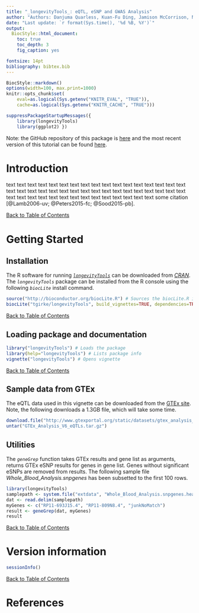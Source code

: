 ```yaml
---
title: "_longevityTools_: eQTL, eSNP and GWAS Analysis" 
author: "Authors: Danjuma Quarless, Kuan-Fu Ding, Jamison McCorrison, Nik Schork, Dan Evans"
date: "Last update: `r format(Sys.time(), '%d %B, %Y')`" 
output:
  BiocStyle::html_document:
    toc: true
    toc_depth: 3
    fig_caption: yes

fontsize: 14pt
bibliography: bibtex.bib
---
```

<!--
%% \VignetteEngine{knitr::rmarkdown}
%\VignetteIndexEntry{Overview Vignette}
%% \VignetteDepends{methods}
%% \VignetteKeywords{compute cluster, pipeline, reports}
%% \VignettePackage{longevityTools}
-->

<!---
- Compile from command-line
echo "rmarkdown::render('longevityTools_eQTL.Rmd')" | R -slave; R CMD Stangle longevityTools_eQTL.Rmd

- Commit to github
git commit -am "some edits"; git push -u origin master

- To customize font size and other style features, add this line to output section in preamble:  
    css: style.css
-->

```r
BiocStyle::markdown()
options(width=100, max.print=1000)
knitr::opts_chunk$set(
    eval=as.logical(Sys.getenv("KNITR_EVAL", "TRUE")),
    cache=as.logical(Sys.getenv("KNITR_CACHE", "TRUE")))
```

```r
suppressPackageStartupMessages({
    library(longevityTools) 
    library(ggplot2) }) 
```

Note: the GitHub repository of this package is <a href="https://github.com/tgirke/longevityTools">here</a> and the most recent version of this tutorial can be found <a href="https://htmlpreview.github.io/?https://github.com/tgirke/longevityTools/blob/master/vignettes/longevityTools_eQTL.html">here</a>.

# Introduction 
text text text text text text text text text text text text
text text text text text text text text text text text text
text text text text text text text text text text text text
text text text text text text text text text text text text
some citation [@Lamb2006-uv; @Peters2015-fc; @Sood2015-pb].

<div align="right">[Back to Table of Contents]()</div>


# Getting Started

## Installation

The R software for running [_`longevityTools`_](https://github.com/tgirke/longevityTools) can be downloaded from [_CRAN_](http://cran.at.r-project.org/). The _`longevityTools`_ package can be installed from the R console using the following _`biocLite`_ install command. 

```r
source("http://bioconductor.org/biocLite.R") # Sources the biocLite.R installation script 
biocLite("tgirke/longevityTools", build_vignettes=TRUE, dependencies=TRUE) # Installs package from GitHub
```
<div align="right">[Back to Table of Contents]()</div>

## Loading package and documentation

```r
library("longevityTools") # Loads the package
library(help="longevityTools") # Lists package info
vignette("longevityTools") # Opens vignette
```
<div align="right">[Back to Table of Contents]()</div>

## Sample data from GTEx
The eQTL data used in this vignette can be downloaded from the [GTEx site](http://www.gtexportal.org/home/datasets).
Note, the following downloads a 1.3GB file, which will take some time.

```r
download.file("http://www.gtexportal.org/static/datasets/gtex_analysis_v6/single_tissue_eqtl_data/GTEx_Analysis_V6_eQTLs.tar.gz", "./GTEx_Analysis_V6_eQTLs.tar.gz")
untar("GTEx_Analysis_V6_eQTLs.tar.gz")
```

## Utilities
The _`geneGrep`_ function takes GTEx results and gene list as arguments,
returns GTEx eSNP results for genes in gene list. Genes without significant
eSNPs are removed from results. The following sample file _Whole\_Blood\_Analysis.snpgenes_ 
has been subsetted to the first 100 rows.
```r
library(longevityTools)
samplepath <- system.file("extdata", "Whole_Blood_Analysis.snpgenes.head100", package="longevityTools") 
dat <- read.delim(samplepath)
myGenes <- c("RP11-693J15.4", "RP11-809N8.4", "junkNoMatch")
result <- geneGrep(dat, myGenes)
result
```

<div align="right">[Back to Table of Contents]()</div>


# Version information

```r
sessionInfo()
```
<div align="right">[Back to Table of Contents]()</div>

# References
